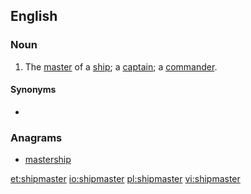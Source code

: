==English==

===Noun===
{{en-noun}}
# The [[master]] of a [[ship]]; a [[captain]]; a [[commander]].

====Synonyms====
* {{l|en|shiplord}}

===Anagrams===
* [[mastership#English|mastership]]

[[et:shipmaster]]
[[io:shipmaster]]
[[pl:shipmaster]]
[[vi:shipmaster]]